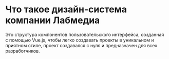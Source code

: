 
<Meta title="Getting started/Introduction" />

# Что такое дизайн-система компании Лабмедиа

Это структура компонентов пользовательского интерфейса, созданная с помощью Vue.js, чтобы легко создавать проекты в уникальном и приятном стиле, проект создавался с нуля и предназначен для всех разработчиков.





